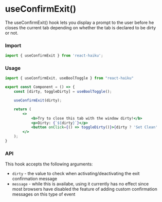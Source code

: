 # useConfirmExit()

The useConfirmExit() hook lets you display a prompt to the user before he closes the current tab depending on whether the tab is declared to be dirty or not.

### Import

```jsx
import { useConfirmExit } from 'react-haiku';
```

### Usage


<UseConfirmExitDemo />

```jsx
import { useConfirmExit, useBoolToggle } from "react-haiku"

export const Component = () => {
    const [dirty, toggleDirty] = useBoolToggle();

    useConfirmExit(dirty);

    return (
        <>
            <b>Try to close this tab with the window dirty!</b>
            <p>Dirty: {`${dirty}`}</p>
            <button onClick={() => toggleDirty()}>{dirty ? 'Set Clean' : 'Set Dirty'}</button>
        </>
    );
}
```

### API

This hook accepts the following arguments:
- `dirty` - the value to check when activating/deactivating the exit confirmation message
- `message` - while this is availabe, using it currently has no effect since most browsers have disabled the feature of adding custom confirmation messages on this type of event